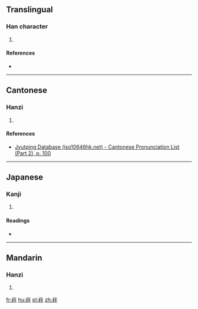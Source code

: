 ==Translingual==

===Han character===
{{Han char|rn=46|rad=山|as=09|sn=12|four=22914|canj=UDYG|ids=⿱山柱}}

# {{defn|Han|sort=山09}}

====References====
* {{Han ref|kx=0316.020|dkj=08265|dj=0616.290|hdz=10785.050|uh=5D40|ud=23872|bh=D8F0|bd=55536}}

----

==Cantonese==

===Hanzi===
{{yue-hanzi|jyut=[[cyu5]]|y=chyu5}}

# {{defn|lang=yue|sort=山09}}

====References====
* [http://www.iso10646hk.net/jp/document/download.jsp Jyutping Database (iso10646hk.net) - Cantonese Pronunciation List (Part 2), p. 100]

----

==Japanese==

===Kanji===
{{ja-kanji|grade=|rs=山09}}

# {{defn|lang=ja|sort=山09}}

====Readings====
* {{ja-readings|on=[[ちう]] (chiu), [[じゆ]] (jiyu)|kun=}}

----

==Mandarin==

===Hanzi===
{{cmn-hanzi|pin=[[zhù]] ([[zhu4]])|wg=chu<sup>4</sup>}}

# {{defn|lang=cmn|sort=山09}}

[[fr:嵀]]
[[hu:嵀]]
[[pl:嵀]]
[[zh:嵀]]